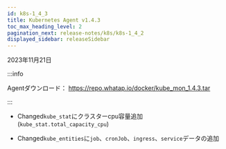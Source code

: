 ```yaml
---
id: k8s-1_4_3
title: Kubernetes Agent v1.4.3
toc_max_heading_level: 2
pagination_next: release-notes/k8s/k8s-1_4_2
displayed_sidebar: releaseSidebar
---
```


2023年11月21日

:::info

Agentダウンロード： <https://repo.whatap.io/docker/kube_mon_1.4.3.tar>

:::

- <Status>Changed</Status><code>kube_stat</code>にクラスターcpu容量追加(<code>kube_stat.total_capacity_cpu</code>)

- <Status>Changed</Status><code>kube_entities</code>に<code>job</code>、<code>cronJob</code>、<code>ingress</code>、<code>service</code>データの追加
